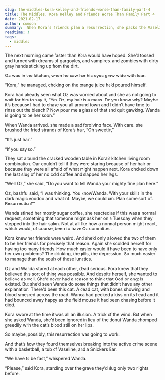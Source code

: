 ```yaml
---
slug: the-middles-kora-kelley-and-friends-worse-than-family-part-4
title: The Middles. Kora Kelley and Friends Worse Than Family Part 4
date: 2021-02-17
author: cwmoon
summary:  When Kora’s friends plan a resurrection, she packs the Vaseline
readtime: 3
tags:
  - middles
---
```


The next morning came faster than Kora would have hoped. She’d tossed and turned with dreams of gargoyles, and vampires, and zombies with dirty gray hands sticking up from the dirt. 

Oz was in the kitchen, when he saw her his eyes grew wide with fear. 

“Kora,” he managed, choking on the orange juice he’d poured himself. 

Kora had already seen what Oz was worried about and she as not going to wait for him to say it, “Yes Oz, my hair is a mess. Do you know why? Maybe it’s because I had to chase you all around town and I didn’t have time to rinse out the bleach!? Now pour me a glass of that and quit gawking. Wanda is going to be her soon.”

When Wanda arrived, she made a sad forgiving face. With care, she brushed the fried strands of Kora’s hair, “Oh sweetie,” 

“It’s just hair.” 

“If you say so.”

They sat around the cracked wooden table in Kora’s kitchen living room combination. Oar couldn’t tell if they were staring because of her hair or because they were all afraid of what might happen next. Kora choked down the last slug of her no cold coffee and slapped her legs. 

“Well Oz,” she said, “Do you want to tell Wanda your mighty fine plan here.” 

Oz, bashful said, “I was thinking. You knowWanda. With your skills in the dark magic voodoo and what nt. Maybe, we could um. Plan some sort of.  Resurrection?” 

Wanda stirred her mostly sugar coffee, she reacted as if this was a normal request, something that someone might ask her on a Tuesday when they stepped into the hair salon. Not at all like how a normal person might react, which would, of course, been to have Oz committed. 

Kora knew her friends were weird. And she’d only allowed the two of them to be her friends for precisely that reason.  Again she scolded herself for having too many friends. How much easier would it have been to have only her own problems? The drinking, the pills, the depression. So much easier to manage than the souls of these lunatics. 

Oz and Wanda stared at each other, dead serious. Kora knew that they believed this sort of thing was possible. And despite herself, she wanted to believe as well. She’d never had a reason to think that God or angels existed. But she’d seen Wanda do some things that didn’t have any other explanation.  There’d been this cat. A dead cat, with bones showing and blood smeared across the road.  Wanda had pecked a kiss on its head and it had bounced away happy as the field mouse it had been chasing before it died. 

Kora swore at the time it was all an illusion. A trick of the wind. But when she asked Wanda, she’d been ignored in lieu of the donut Wanda chomped greedily with the cat’s blood still on her lips. 

So maybe, possibly, this resurrection was going to work. 

And that’s how they found themselves breaking into the active crime scene with a basketball, a tub of Vaseline, and a Snickers Bar. 

“We have to be fast,” whispered Wanda. 

“Please,” said Kora, standing over the grave they’d dug only two nights before. 